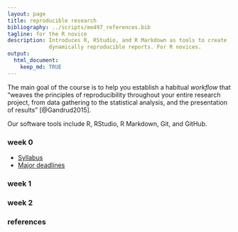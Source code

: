 ```yaml
---
layout: page
title: reproducible research
bibliography: ../scripts/me497_references.bib
tagline: for the R novice
description: Introduces R, RStudio, and R Markdown as tools to create
             dynamically reproducible reports. For R novices. 
output: 
  html_document:
    keep_md: TRUE
---
```


The main goal of the course is to help you establish a habitual  *workflow* that "weaves the principles of reproducibility throughout your entire research project, from data gathering to the statistical analysis, and the presentation of results" [@Gandrud2015]. 

Our software tools include R, RStudio, R Markdown, Git, and GitHub. 


### week 0 

- [Syllabus](pages/cm001_syllabus.html) 
- [Major deadlines](pages/cm002_deadlines.html)


### week 1


### week 2 

### references

